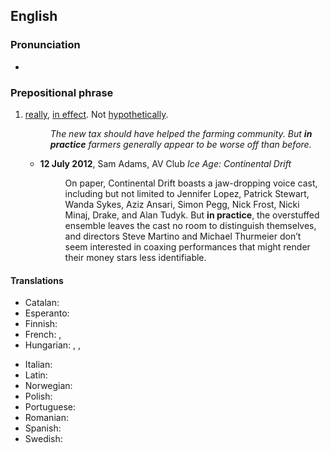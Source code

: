 ==English==

===Pronunciation===
* {{audio|en|en-us-in practice.ogg|Audio (Mid-Atlantic)}}

===Prepositional phrase===
{{en-PP}}

# [[really]], [[in effect]]. Not [[hypothetically]].
#: ''The new tax should have helped the farming community. But '''in practice''' farmers generally appear to be worse off than before.''
#* '''12 July 2012''', Sam Adams, AV Club ''Ice Age: Continental Drift''
#*: On paper, Continental Drift boasts a jaw-dropping voice cast, including but not limited to Jennifer Lopez, Patrick Stewart, Wanda Sykes, Aziz Ansari, Simon Pegg, Nick Frost, Nicki Minaj, Drake, and Alan Tudyk. But '''in practice''', the overstuffed ensemble leaves the cast no room to distinguish themselves, and directors Steve Martino and Michael Thurmeier don’t seem interested in coaxing performances that might render their money stars less identifiable.

====Translations====
{{trans-top|really, in effect}}
* Catalan: {{t|ca|a la pràctica}}
* Esperanto: {{t|eo|praktike}}
* Finnish: {{t+|fi|käytännössä}}
* French: {{t+|fr|pratiquement}}, {{t+|fr|en pratique}}
* Hungarian: {{t+|hu|valójában}}, {{t+|hu|gyakorlatilag}}, {{t|hu|gyakorlatban|alt=a gyakorlatban}}
{{trans-mid}}
* Italian: {{t|it|in pratica}}
* Latin: {{t|la|in actu}}
* Norwegian: {{t|no|i praksis}}
* Polish: {{t|pl|w praktyce}}
* Portuguese: {{t|pt|na prática}}
* Romanian: {{t|ro|în practică}}
* Spanish: {{t|es|en la práctica}}
* Swedish: {{t|sv|i praktiken}}
{{trans-bottom}}